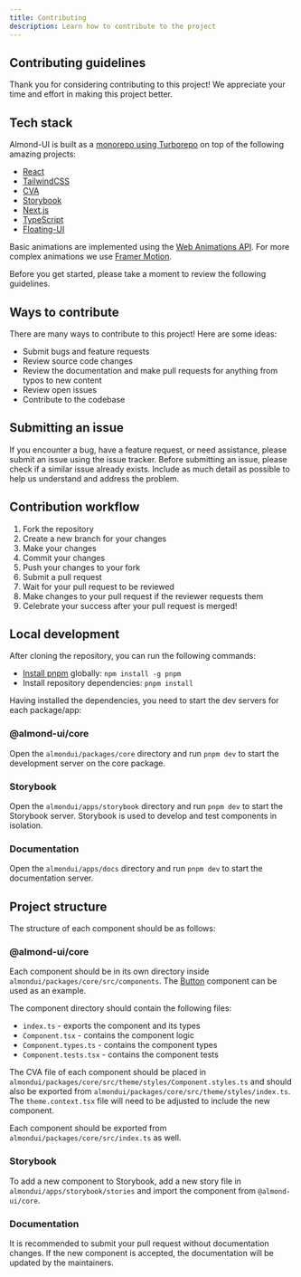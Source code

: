 ```yaml
---
title: Contributing
description: Learn how to contribute to the project
---
```


## Contributing guidelines
Thank you for considering contributing to this project! We appreciate your time and effort in making this project better.

## Tech stack
Almond-UI is built as a [monorepo using Turborepo](https://turbo.build/repo/docs/handbook/what-is-a-monorepo) on top of the following amazing projects:
- [React](https://reactjs.org/)
- [TailwindCSS](https://tailwindcss.com/)
- [CVA](https://cva.style)
- [Storybook](https://storybook.js.org/)
- [Next.js](https://nextjs.org/)
- [TypeScript](https://www.typescriptlang.org/)
- [Floating-UI](https://floating-ui.com/)

Basic animations are implemented using the [Web Animations API](https://developer.mozilla.org/en-US/docs/Web/API/Web_Animations_API). For more complex animations we use [Framer Motion](https://www.framer.com/motion/).

Before you get started, please take a moment to review the following guidelines.

## Ways to contribute
There are many ways to contribute to this project! Here are some ideas:
- Submit bugs and feature requests
- Review source code changes
- Review the documentation and make pull requests for anything from typos to new content
- Review open issues
- Contribute to the codebase

## Submitting an issue
If you encounter a bug, have a feature request, or need assistance, please submit an issue using the issue tracker. Before submitting an issue, please check if a similar issue already exists. Include as much detail as possible to help us understand and address the problem.

## Contribution workflow
1. Fork the repository
2. Create a new branch for your changes
3. Make your changes
4. Commit your changes
5. Push your changes to your fork
6. Submit a pull request
7. Wait for your pull request to be reviewed
8. Make changes to your pull request if the reviewer requests them
9. Celebrate your success after your pull request is merged!

## Local development
After cloning the repository, you can run the following commands:

- [Install pnpm](https://pnpm.io/installation) globally: `npm install -g pnpm`
- Install repository dependencies: `pnpm install`

Having installed the dependencies, you need to start the dev servers for each package/app:

### @almond-ui/core
Open the `almondui/packages/core` directory and run `pnpm dev` to start the development server on the core package.

### Storybook
Open the `almondui/apps/storybook` directory and run `pnpm dev` to start the Storybook server.
Storybook is used to develop and test components in isolation.

### Documentation
Open the `almondui/apps/docs` directory and run `pnpm dev` to start the documentation server.

## Project structure
The structure of each component should be as follows:

### @almond-ui/core
Each component should be in its own directory inside `almondui/packages/core/src/components`. The [Button](https://github.com/almondui/almondui/tree/main/packages/core/src/components/Button) component can be used as an example.

The component directory should contain the following files:
- `index.ts` - exports the component and its types
- `Component.tsx` - contains the component logic
- `Component.types.ts` - contains the component types
- `Component.tests.tsx` - contains the component tests

The CVA file of each component should be placed in `almondui/packages/core/src/theme/styles/Component.styles.ts` and should also be exported from `almondui/packages/core/src/theme/styles/index.ts`. The `theme.context.tsx` file will need to be adjusted to include the new component.

Each component should be exported from `almondui/packages/core/src/index.ts` as well.

### Storybook
To add a new component to Storybook, add a new story file in `almondui/apps/storybook/stories` and import the component from `@almond-ui/core`.

### Documentation
It is recommended to submit your pull request without documentation changes. If the new component is accepted, the documentation will be updated by the maintainers.

